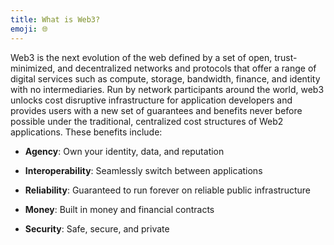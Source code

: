 ```yaml
---
title: What is Web3?
emoji: 🌐
---
```


Web3 is the next evolution of the web defined by a set of open, trust-minimized, and decentralized networks and protocols that offer a range of digital services such as compute, storage, bandwidth, finance, and identity with no intermediaries. Run by network participants around the world, web3 unlocks cost disruptive infrastructure for application developers and provides users with a new set of guarantees and benefits never before possible under the traditional, centralized cost structures of Web2 applications. These benefits include:

- **Agency**: Own your identity, data, and reputation

- **Interoperability**: Seamlessly switch between applications

- **Reliability**: Guaranteed to run forever on reliable public infrastructure

- **Money**: Built in money and financial contracts

- **Security**: Safe, secure, and private
